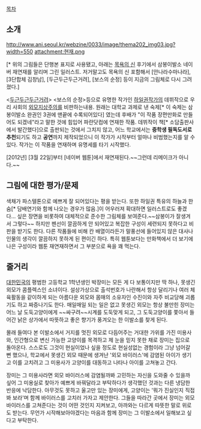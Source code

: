 [[목차]]

== 소개 ==
http://www.ani.seoul.kr/webzine/0033/image/thema202_img03.jpg?width=550
attachment:현재.png

[* 위의 그림들은 단행본 표지로 사용됐고, 아래는 [[목욕의 신]] 후기에서 삼봉이발소 네이버 재연재를 알리며 그린 일러스트. 저거말고도 목욕의 신 포함해서 [안나라수마나라], [3단합체 김창남], [두근두근두근거려], [보스의 순정] 등이 지금의 그림체로 다시 그려졌다.]

<[[두근두근두근거려]]> <보스의 순정>등으로 유명한 작가인 [[하일권]]작가의 데뷔작으로 우리 사회의 [[외모지상주의]]를 비판하는내용. 
원래는 대학교 과제로 낸 숙제[* 이 숙제는 삼봉이발소 완권인 3권에 맨끝에 수록되어있다] 였는데 후배가 "이 작품 장편만화로 만들어도 되겠네"라고 말한 것에 힘입어 파란닷컴에 연재한 작품. 데뷔작이 책[* 소담출판사에서 발간했다]으로 출판되는 것에서 그치지 않고, 어느 학교에서는 '''중학생 필독도서로 추천'''되기도 하고 '''공연'''까지 제작되었으니 이 작가가 시작부터 얼마나 비범했는지를 알 수 있다. 작가는 이 작품을 연재하며 유명세를 타기 시작했다. 

[2012년] [3월 22일]부터 [네이버 웹툰]에서 재연재된다.~~그런데 리메이크가 아니다.~~

== 그림에 대한 평가/문제 ==
색채가 파스텔톤으로 예쁘게 잘 되어있다는 평을 받는다. 또한 하일권 특유의 하늘과 한숨[* 담배연기와 함께 나오는 경우가 많음.]이 어우러져 확대하면 일러스트로도 좋겠다... 싶은 장면을 비롯하여 대체적으로 준수한 그림체를 보여준다.~~삼봉이가 잘생겨서 그렇다~~ 
하지만 펜선이 깔끔하게 안 되어있고 복잡한 구성이 세련되지 못하다고 비판을 받기도 한다. 다른 작품들에 비해 칸 배열이라든가 말풍선에 들어있지 않은 대사나 인물의 생각이 깔끔하지 못하게 된 편이긴 하다. 특히 웹툰보다는 만화책에서 더 보기에 나은 구성이라 웹툰 재연재하면서 그 부분으로 욕을 꽤 먹는다. 

== 줄거리 ==
[[대한민국]]의 평범한 고등학교 1학년생인 박장미는 모든 게 다 보통이지만 딱 하나, 못생긴 외모가 콤플렉스인 소녀이다.
설상가상으로 출석번호가 나란해서 항상 달리기나 여러 체육활동을 같이하게 되는 아름다운 외모와 몸매의 소유자인 수진이와 자주 비교당해 괴롭기도 하고 짜증나기도 한다.
매일매일 되는 일은 없고 못생긴 외모는 항상 불만힌 장미는 어느 날 도둑고양이에게 ~~싸구려~~시계를 도둑맞게 되고, 그 도둑고양이를 쫓아서 들어간 낡은 상가에서 따뜻하고 좋은 향기가 풍겨오는 한 이발소를 찾게 된다.

몰래 들여다 본 이발소에서 거지를 멋진 외모로 다듬어주는 거대한 가위를 가진 미용사와, 인간형으로 변신 가능한 고양이를 목격하고 제 눈을 믿지 못한 채로 장미는 집으로 돌아온다. 스스로도 그것이 현실이었나 싶을 정도로 현실성없는 경험이라 그냥 넘어갈 뻔 했으나, 학교에서 못생긴 외모 때문에 생겨난 '외모 바이러스'에 감염된 아이가 생기고 이를 고치려고 그 미용사가 고양이를 대동하고 나타나 아이를 고쳐놓고 간다. 

장미는 그 미용사라면 외모 바이러스에 감염될까봐 고민하는 자신을 도와줄 수 있을까 싶어 그 미용실로 찾아가 예쁘게 바꿔달라고 부탁하다가 생각했던 것과는 다른 냉담한 반응에 낙담한다.
아무것도 못하고 울고만 있는 장미에게, 고양이는 '뭐가 진실인지 직접 봐 보라'며 함께 바이러스를 고치러 가자고 제안한다. 
그들을 따라간 곳에서 장미는 외모 바이러스를 고쳐준다는 것이 어떤 것인지 지켜보고, 아까와는 다르게 따뜻한 말로 위로도 받는다. 무언가 시작해보아야겠다는 마음과 함께 장미는 그 이발소에서 일해보고 싶다고 부탁한다.

